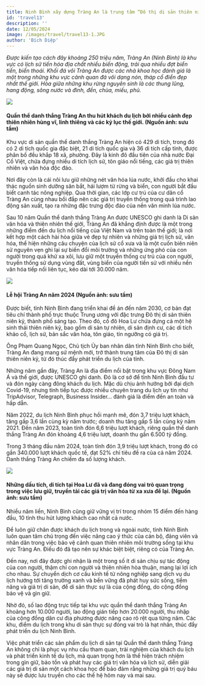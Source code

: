 ```yaml
---
title: Ninh Bình xây dựng Tràng An là trung tâm “Đô thị di sản thiên niên kỷ”
id: 'travel13'
description: ''
date: 12/05/2024
image: /images/travel/travel13-1.JPG
author: 'Bích Diệp'
---
```


_Được kiến tạo cách đây khoảng 250 triệu năm, Tràng An (Ninh Bình) là khu vực có lịch sử tiến hóa địa chất nhiều biến động, trải qua nhiều đợt biển tiến, biển thoái. Khối đá vôi Tràng An được các nhà khoa học đánh giá là một trong những khu vực cảnh quan đá vôi dạng nón, tháp cổ điển đẹp nhất thế giới. Hòa giữa những khu rừng nguyên sinh là các thung lũng, hang động, sông nước và đình, đền, chùa, miếu, phủ._

![](../../public/images/travel/travel13-1.JPG)

#### Quần thể danh thắng Tràng An thu hút khách du lịch bởi nhiều cảnh đẹp thiên nhiên hùng vĩ, linh thiêng và các kỷ lục thế giới. (Nguồn ảnh: sưu tầm)

Khu vực di sản quần thể danh thắng Tràng An hiện có 429 di tích, trong đó có 2 di tích quốc gia đặc biệt, 21 di tích quốc gia và 36 di tích cấp tỉnh, được phân bố đều khắp 18 xã, phường. Đây là kinh đô đầu tiên của nhà nước Đại Cồ Việt, chứa đựng nhiều di tích lịch sử, tôn giáo nổi tiếng, các giá trị thiên nhiên và văn hóa độc đáo.

Nơi đây còn là cái nôi lưu giữ những nét văn hóa lúa nước, khởi đầu cho khai thác nguồn sinh dưỡng săn bắt, hái lượm từ rừng và biển, con người bắt đầu biết canh tác nông nghiệp. Qua thời gian, các lớp cư trú của cư dân cổ Tràng An cùng nhau bồi đắp nên các giá trị truyền thống trong quá trình lao động sản xuất, tạo ra những đặc trưng độc đáo của nền văn minh lúa nước.

Sau 10 năm Quần thể danh thắng Tràng An được UNESCO ghi danh là Di sản văn hóa và thiên nhiên thế giới, Tràng An đã khẳng định được là một trong những điểm đến du lịch nổi tiếng của Việt Nam và trên toàn thế giới; là nơi kết hợp một cách hài hòa giữa vẻ đẹp tự nhiên và những giá trị lịch sử, văn hóa, thể hiện những câu chuyện của lịch sử cổ xưa và là một cuốn biên niên sử nguyên vẹn ghi lại sự biến đổi môi trường và những ứng phó của con người trong quá khứ xa xôi, lưu giữ một truyền thống cư trú của con người, truyền thống sử dụng vùng đất, vùng biển của người tiền sử với nhiều nền văn hóa tiếp nối liên tục, kéo dài tới 30.000 năm.

![](../../public/images/travel/travel13-2.JPG)

#### Lễ hội Tràng An năm 2024 (Nguồn ảnh: sưu tầm)

Được biết, tỉnh Ninh Bình đang triển khai đề án đến năm 2030, cơ bản đạt tiêu chí thành phố trực thuộc Trung ương với đặc trưng Đô thị di sản thiên niên kỷ, thành phố sáng tạo. Theo đó, cố đô Hoa Lư chứa đựng cả một hệ sinh thái thiên niên kỷ, bao gồm di sản tự nhiên, di sản định cư, các di tích khảo cổ, lịch sử, bản sắc văn hóa, tôn giáo, tín ngưỡng có giá trị.

Ông Phạm Quang Ngọc, Chủ tịch Ủy ban nhân dân tỉnh Ninh Bình cho biết, Tràng An đang mang sứ mệnh mới, trở thành trung tâm của Đô thị di sản thiên niên kỷ, từ đó thúc đẩy phát triển du lịch của tỉnh.

Những năm gần đây, Tràng An là địa điểm nổi bật trong khu vực Đông Nam Á và thế giới, được UNESCO ghi danh. Đó là cơ sở để tỉnh Ninh Bình đầu tư và đón ngày càng đông khách du lịch. Mặc dù chịu ảnh hưởng bởi đại dịch Covid-19, nhưng tỉnh tiếp tục được nhiều chuyên trang du lịch uy tín như TripAdvisor, Telegraph, Business Insider... đánh giá là điểm đến an toàn và hấp dẫn.

Năm 2022, du lịch Ninh Bình phục hồi mạnh mẽ, đón 3,7 triệu lượt khách, tăng gấp 3,6 lần cùng kỳ năm trước; doanh thu tăng gấp 5 lần cùng kỳ năm 2021. Đến năm 2023, toàn tỉnh đón 6,6 triệu lượt khách, riêng quần thể danh thắng Tràng An đón khoảng 4,6 triệu lượt, doanh thu gần 6.500 tỷ đồng.

Trong 3 tháng đầu năm 2024, toàn tỉnh đón 3,9 triệu lượt khách, trong đó có gần 340.000 lượt khách quốc tế, đạt 52% chỉ tiêu đề ra của cả năm 2024. Danh thắng Tràng An chiếm đa số lượng khách.

![](../../public/images/travel/travel13-3.JPG)

#### Những dấu tích, di tích tại Hoa Lư đã và đang đóng vai trò quan trọng trong việc lưu giữ, truyền tải các giá trị văn hóa từ xa xưa để lại. (Nguồn ảnh: sưu tầm)

Nhiều năm liền, Ninh Bình cũng giữ vững vị trí trong nhóm 15 điểm đến hàng đầu, 10 tỉnh thu hút lượng khách cao nhất cả nước.

Để luôn giữ chân được khách du lịch trong và ngoài nước, tỉnh Ninh Bình luôn quan tâm chú trọng đến việc nâng cao ý thức của cán bộ, đảng viên và nhân dân trong việc bảo vệ cảnh quan thiên nhiên môi trường sống tại khu vực Tràng An. Điều đó đã tạo nên sự khác biệt biệt, riêng có của Tràng An.

Đến nay, nơi đây được ghi nhận là một trong số ít di sản chịu sự tác động của con người, thậm chí con người và thiên nhiên hòa thuận, mang lại lợi ích cho nhau. Sự chuyển dịch cơ cấu kinh tế từ nông nghiệp sang dịch vụ du lịch hướng tới tăng trưởng xanh và bền vững đã phát huy sức sống, tiềm năng và giá trị di sản, để di sản thực sự là của cộng đồng, do cộng đồng bảo vệ và gìn giữ.

Nhờ đó, số lao động trực tiếp tại khu vực quần thể danh thắng Tràng An khoảng hơn 10.000 người, lao động gián tiếp hơn 20.000 người, thu nhập của cộng đồng dân cư địa phương được nâng cao rõ rệt qua từng năm. Các khu, điểm du lịch trong khu di sản thực sự đóng vai trò là hạt nhân, thúc đẩy phát triển du lịch Ninh Bình.

Việc phát triển các sản phẩm du lịch di sản tại Quần thể danh thắng Tràng An không chỉ là phục vụ nhu cầu tham quan, trải nghiệm của khách du lịch và phát triển kinh tế du lịch, mà quan trọng hơn là thể hiện trách nhiệm trong gìn giữ, bảo tồn và phát huy các giá trị văn hóa và lịch sử, diễn giải các giá trị di sản một cách khoa học để bảo đảm rằng những giá trị quý báu này sẽ được lưu truyền cho các thế hệ hôm nay và mai sau.
